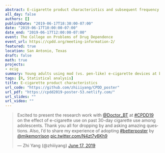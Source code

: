 ```yaml
---
abstract: E-cigarette product characteristics and subsequent frequency of cigarette smoking
all_day: false
authors: []
publishDate: "2019-06-17T18:30:00-07:00"
date: "2019-06-17T10:00:00-07:00"
date_end: "2019-06-17T12:00:00-07:00"
event: The College on Problems of Drug Dependence
event_url: https://cpdd.org/meeting-information-2/
featured: true
location: San Antonio, Texas
draft: false
math: true
projects:
- ecig
summary: Young adults using mod (vs. pen-like) e-cigarette devices at baseline smoked **more than 6 times** as many cigarettes in the past 30 days at follow-up.
tags: [R, Statistical analysis]
title: E-cigarette product characteristics
url_code: "https://github.com/zhiiiyang/CPDD_poster"
url_pdf: "https://cpdd2019-poster-53.netlify.com/"
url_slides: "" 
url_video: ""
---
```



<blockquote class="twitter-tweet"><p lang="en" dir="ltr">Excited to present the research work with <a href="https://twitter.com/Doctor_BT?ref_src=twsrc%5Etfw">@Doctor_BT</a> at <a href="https://twitter.com/hashtag/CPDD19?src=hash&amp;ref_src=twsrc%5Etfw">#CPDD19</a> on the effect of e-cigarette use on past 30-day cigarette use among adolescents. Thank you all for dropping by and asking amazing questions. Also, I’d to share my experience of adopting <a href="https://twitter.com/hashtag/betterposter?src=hash&amp;ref_src=twsrc%5Etfw">#betterposter</a> by <a href="https://twitter.com/mikemorrison?ref_src=twsrc%5Etfw">@mikemorrison</a> <a href="https://t.co/N4zt7y6Kh9">pic.twitter.com/N4zt7y6Kh9</a></p>&mdash; Zhi Yang (@zhiiiyang) <a href="https://twitter.com/zhiiiyang/status/1140733758519357440?ref_src=twsrc%5Etfw">June 17, 2019</a></blockquote> <script async src="https://platform.twitter.com/widgets.js" charset="utf-8"></script>

